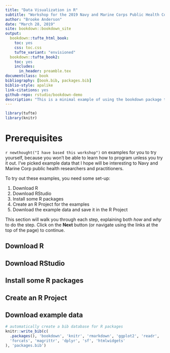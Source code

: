 ```yaml
--- 
title: "Data Visualization in R"
subtitle: "Workshop for the 2019 Navy and Marine Corps Public Health Conference"
author: "Brooke Anderson"
date: "March 28, 2019"
site: bookdown::bookdown_site
output:
  bookdown::tufte_html_book:
    toc: yes
    css: toc.css
    tufte_variant: "envisioned"
  bookdown::tufte_book2:
    toc: yes
    includes:
      in_header: preamble.tex
documentclass: book
bibliography: [book.bib, packages.bib]
biblio-style: apalike
link-citations: yes
github-repo: rstudio/bookdown-demo
description: "This is a minimal example of using the bookdown package to write a book. The output format for this example is bookdown::gitbook."
---
```


```r
library(tufte)
library(knitr)
```

# Prerequisites

`r newthought("I have based this workshop")` on examples for you to try yourself, 
because you 
won't be able to learn how to program unless you try it out. I've picked 
example data that I hope will be interesting to Navy and Marine Corp public
health researchers and practitioners. 

To try out these examples, you need some set-up: 

1. Download R
2. Download RStudio
3. Install some R packages
4. Create an R Project for the examples
5. Download the example data and save it in the R Project

This section will walk you through each step, explaining both *how* and 
*why* to do the step. Click on the **Next** button (or navigate using the
links at the top of the page) to continue.

## Download R

## Download RStudio

## Install some R packages

## Create an R Project

## Download example data




```r
# automatically create a bib database for R packages
knitr::write_bib(c(
  .packages(), 'bookdown', 'knitr', 'rmarkdown', 'ggplot2', 'readr',
  'forcats', 'magrittr', 'dplyr', 'sf', 'htmlwidgets'
), 'packages.bib')
```

